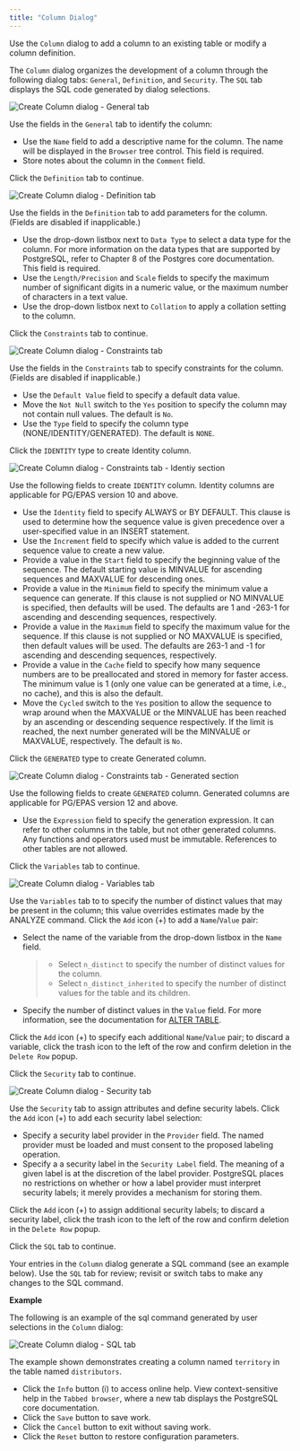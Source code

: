 ```yaml
---
title: "Column Dialog"
---
```


<div id="column_dialog" class="registered_link"></div>


Use the `Column` dialog to add a column to an existing table or modify a column definition.

The `Column` dialog organizes the development of a column through the following dialog tabs: `General`, `Definition`, and `Security`. The `SQL` tab displays the SQL code generated by dialog selections.

![Create Column dialog - General tab](../../images/column_general.png)

Use the fields in the `General` tab to identify the column:

-   Use the `Name` field to add a descriptive name for the column. The name will be displayed in the `Browser` tree control. This field is required.
-   Store notes about the column in the `Comment` field.

Click the `Definition` tab to continue.

![Create Column dialog - Definition tab](../../images/column_definition.png)

Use the fields in the `Definition` tab to add parameters for the column. (Fields are disabled if inapplicable.)

-   Use the drop-down listbox next to `Data Type` to select a data type for the column. For more information on the data types that are supported by PostgreSQL, refer to Chapter 8 of the Postgres core documentation. This field is required.
-   Use the `Length/Precision` and `Scale` fields to specify the maximum number of significant digits in a numeric value, or the maximum number of characters in a text value.
-   Use the drop-down listbox next to `Collation` to apply a collation setting to the column.

Click the `Constraints` tab to continue.

![Create Column dialog - Constraints tab](../../images/column_constraints.png)

Use the fields in the `Constraints` tab to specify constraints for the column. (Fields are disabled if inapplicable.)

-   Use the `Default Value` field to specify a default data value.
-   Move the `Not Null` switch to the `Yes` position to specify the column may not contain null values. The default is `No`.
-   Use the `Type` field to specify the column type (NONE/IDENTITY/GENERATED). The default is `NONE`.

Click the `IDENTITY` type to create Identity column.

![Create Column dialog - Constraints tab - Identiy section](../../images/column_constraint_identity.png)

Use the following fields to create `IDENTITY` column. Identity columns are applicable for PG/EPAS version 10 and above.

-   Use the `Identity` field to specify ALWAYS or BY DEFAULT. This clause is used to determine how the sequence value is given precedence over a user-specified value in an INSERT statement.
-   Use the `Increment` field to specify which value is added to the current sequence value to create a new value.
-   Provide a value in the `Start` field to specify the beginning value of the sequence. The default starting value is MINVALUE for ascending sequences and MAXVALUE for descending ones.
-   Provide a value in the `Minimum` field to specify the minimum value a sequence can generate. If this clause is not supplied or NO MINVALUE is specified, then defaults will be used. The defaults are 1 and -263-1 for ascending and descending sequences, respectively.
-   Provide a value in the `Maximum` field to specify the maximum value for the sequence. If this clause is not supplied or NO MAXVALUE is specified, then default values will be used. The defaults are 263-1 and -1 for ascending and descending sequences, respectively.
-   Provide a value in the `Cache` field to specify how many sequence numbers are to be preallocated and stored in memory for faster access. The minimum value is 1 (only one value can be generated at a time, i.e., no cache), and this is also the default.
-   Move the `Cycled` switch to the `Yes` position to allow the sequence to wrap around when the MAXVALUE or the MINVALUE has been reached by an ascending or descending sequence respectively. If the limit is reached, the next number generated will be the MINVALUE or MAXVALUE, respectively. The default is `No`.

Click the `GENERATED` type to create Generated column.

![Create Column dialog - Constraints tab - Generated section](../../images/column_constraint_generated.png)

Use the following fields to create `GENERATED` column. Generated columns are applicable for PG/EPAS version 12 and above.

-   Use the `Expression` field to specify the generation expression. It can refer to other columns in the table, but not other generated columns. Any functions and operators used must be immutable. References to other tables are not allowed.

Click the `Variables` tab to continue.

![Create Column dialog - Variables tab](../../images/column_variables.png)

Use the `Variables` tab to to specify the number of distinct values that may be present in the column; this value overrides estimates made by the ANALYZE command. Click the `Add` icon (+) to add a `Name`/`Value` pair:

-   Select the name of the variable from the drop-down listbox in the `Name` field.

    > -   Select `n_distinct` to specify the number of distinct values for the column.
    > -   Select `n_distinct_inherited` to specify the number of distinct values for the table and its children.

-   Specify the number of distinct values in the `Value` field. For more information, see the documentation for [ALTER TABLE](http://www.postgresql.org/docs/9.6/static/sql_altertable.html).

Click the `Add` icon (+) to specify each additional `Name`/`Value` pair; to discard a variable, click the trash icon to the left of the row and confirm deletion in the `Delete Row` popup.

Click the `Security` tab to continue.

![Create Column dialog - Security tab](../../images/column_security.png)

Use the `Security` tab to assign attributes and define security labels. Click the `Add` icon (+) to add each security label selection:

-   Specify a security label provider in the `Provider` field. The named provider must be loaded and must consent to the proposed labeling operation.
-   Specify a a security label in the `Security Label` field. The meaning of a given label is at the discretion of the label provider. PostgreSQL places no restrictions on whether or how a label provider must interpret security labels; it merely provides a mechanism for storing them.

Click the `Add` icon (+) to assign additional security labels; to discard a security label, click the trash icon to the left of the row and confirm deletion in the `Delete Row` popup.

Click the `SQL` tab to continue.

Your entries in the `Column` dialog generate a SQL command (see an example below). Use the `SQL` tab for review; revisit or switch tabs to make any changes to the SQL command.

**Example**

The following is an example of the sql command generated by user selections in the `Column` dialog:

![Create Column dialog - SQL tab](../../images/column_sql.png)

The example shown demonstrates creating a column named `territory` in the table named `distributors`.

-   Click the `Info` button (i) to access online help. View context-sensitive help in the `Tabbed browser`, where a new tab displays the PostgreSQL core documentation.
-   Click the `Save` button to save work.
-   Click the `Cancel` button to exit without saving work.
-   Click the `Reset` button to restore configuration parameters.
